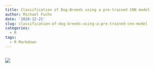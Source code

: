 ```yaml
---
title: Classification of Dog-Breeds using a pre-trained CNN model
author: Michael Fuchs
date: '2020-12-21'
slug: classification-of-dog-breeds-using-a-pre-trained-cnn-model
categories:
  - R
tags:
  - R Markdown
---
```




```r

```

![](/post/2020-12-21-classification-of-dog-breeds-using-a-pre-trained-cnn-model_files/CapProj1.jpg)














